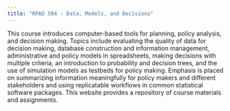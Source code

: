 ```yaml
---
title: "RPAD 504 - Data, Models, and Decisions"
---
```


This course introduces computer-based tools for planning, policy analysis, and decision making. Topics include evaluating the quality of data for decision making, database construction and information management, administrative and policy models in spreadsheets, making decisions with multiple criteria, an introduction to probability and decision trees, and the use of simulation models as testbeds for policy making. Emphasis is placed on summarizing information meaningfully for policy makers and different stakeholders and using replicatable workflows in common statistical software packages. This website provides a repository of course materials and assignments.


